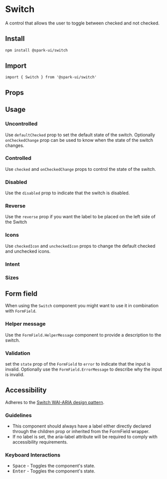 
<Meta of={stories} />

# Switch

A control that allows the user to toggle between checked and not checked.

## Install

```sh
npm install @spark-ui/switch
```

## Import

```tsx
import { Switch } from '@spark-ui/switch'
```

## Props

<ArgTypes of={Switch} />

## Usage

<Canvas of={stories.Default} />

### Uncontrolled

Use `defaultChecked` prop to set the default state of the switch. Optionally `onCheckedChange` prop can be used to know when the state of the switch changes.

<Canvas of={stories.Uncontrolled} />

### Controlled

Use `checked` and `onCheckedChange` props to control the state of the switch.

<Canvas of={stories.Controlled} />

### Disabled

Use the `disabled` prop to indicate that the switch is disabled.

<Canvas of={stories.Disabled} />

### Reverse

Use the `reverse` prop if you want the label to be placed on the left side of the Switch

<Canvas of={stories.Reverse} />

### Icons

Use `checkedIcon` and `uncheckedIcon` props to change the default checked and unchecked icons.

<Canvas of={stories.Icons} />

### Intent

<Canvas of={stories.Intent} />

### Sizes

<Canvas of={stories.Sizes} />

## Form field

When using the `Switch` component you might want to use it in combination with `FormField`.

### Helper message

Use the `FormField.HelperMessage` component to provide a description to the switch.

<Canvas of={stories.FieldHelperMessage} />

### Validation

set the `state` prop of the `FormField` to `error` to indicate that the input is invalid. Optionally use the `FormField.ErrorMessage` to describe why the input is invalid.

<Canvas of={stories.FieldInvalid} />

## Accessibility

Adheres to the [Switch WAI-ARIA design pattern](https://www.w3.org/WAI/ARIA/apg/patterns/switch).

### Guidelines

- This component should always have a label either directly declared through the children prop or inherited from the FormField wrapper.
- If no label is set, the aria-label attribute will be required to comply with accessibility requirements.

### Keyboard Interactions

- <Kbd>Space</Kbd> - Toggles the component's state.
- <Kbd>Enter</Kbd> - Toggles the component's state.
